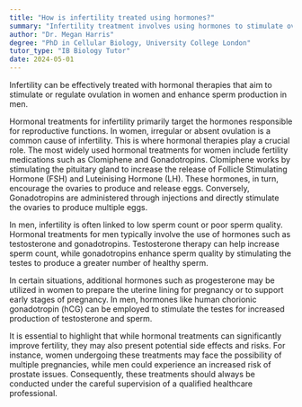 ```yaml
---
title: "How is infertility treated using hormones?"
summary: "Infertility treatment involves using hormones to stimulate ovulation in women and enhance sperm production in men, addressing reproductive challenges effectively."
author: "Dr. Megan Harris"
degree: "PhD in Cellular Biology, University College London"
tutor_type: "IB Biology Tutor"
date: 2024-05-01
---
```


Infertility can be effectively treated with hormonal therapies that aim to stimulate or regulate ovulation in women and enhance sperm production in men.

Hormonal treatments for infertility primarily target the hormones responsible for reproductive functions. In women, irregular or absent ovulation is a common cause of infertility. This is where hormonal therapies play a crucial role. The most widely used hormonal treatments for women include fertility medications such as Clomiphene and Gonadotropins. Clomiphene works by stimulating the pituitary gland to increase the release of Follicle Stimulating Hormone (FSH) and Luteinising Hormone (LH). These hormones, in turn, encourage the ovaries to produce and release eggs. Conversely, Gonadotropins are administered through injections and directly stimulate the ovaries to produce multiple eggs.

In men, infertility is often linked to low sperm count or poor sperm quality. Hormonal treatments for men typically involve the use of hormones such as testosterone and gonadotropins. Testosterone therapy can help increase sperm count, while gonadotropins enhance sperm quality by stimulating the testes to produce a greater number of healthy sperm.

In certain situations, additional hormones such as progesterone may be utilized in women to prepare the uterine lining for pregnancy or to support early stages of pregnancy. In men, hormones like human chorionic gonadotropin (hCG) can be employed to stimulate the testes for increased production of testosterone and sperm.

It is essential to highlight that while hormonal treatments can significantly improve fertility, they may also present potential side effects and risks. For instance, women undergoing these treatments may face the possibility of multiple pregnancies, while men could experience an increased risk of prostate issues. Consequently, these treatments should always be conducted under the careful supervision of a qualified healthcare professional.
    